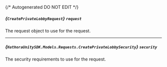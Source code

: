 {/* Autogenerated DO NOT EDIT  */}

##### *{`CreatePrivateLobbyRequest`}* `request`
The request object to use for the request.

<Collapsible openLabel={Labels.showProperties} closeLabel={Labels.hideProperties}>
  <CreatePrivateLobbyRequest />
</Collapsible>

---
##### *{`HathoraUnitySDK.Models.Requests.CreatePrivateLobbySecurity`}* `security`
The security requirements to use for the request.

<Collapsible openLabel={Labels.showProperties} closeLabel={Labels.hideProperties}>
  <CreatePrivateLobbySecurity />
</Collapsible>


